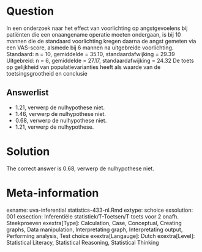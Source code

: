 Question
========

In een onderzoek naar het effect van voorlichting op angstgevoelens bij patiënten die een onaangename operatie moeten ondergaan, is bij 10 mannen die de standaard voorlichting kregen daarna de angst gemeten via een VAS-score, alsmede bij 6 mannen na uitgebreide voorlichting.
Standaard: n = 10, gemiddelde = 35.10, standaardafwijking = 29.39
Uitgebreid: n = 6, gemiddelde = 27.17, standaardafwijking = 24.32
De toets op gelijkheid van populatievarianties heeft als waarde van de toetsingsgrootheid en conclusie 

Answerlist
----------
* 1.21, verwerp de nulhypothese niet.
* 1.46, verwerp de nulhypothese niet.
* 0.68, verwerp de nulhypothese niet.
* 1.21, verwerp de nulhypothese.

Solution
========

The correct answer is  0.68, verwerp de nulhypothese niet. 

Meta-information
================
exname: uva-inferential statistics-433-nl.Rmd 
extype: schoice 
exsolution: 001 
exsection: Inferentiële statistiek/T-Toetsen/T toets voor 2 onafh. Steekproeven
exextra[Type]: Calculation, Case, Conceptual, Creating graphs, Data manipulation, Interpretating graph, Interpretating output, Performing analysis, Test choice 
exextra[Langauge]: Dutch 
exextra[Level]: Statistical Literacy, Statistical Reasoning, Statistical Thinking 
